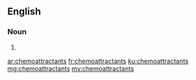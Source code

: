 ==English==

===Noun===
{{head|en|noun plural form}}

# {{plural of|chemoattractant|lang=en}}

[[ar:chemoattractants]]
[[fr:chemoattractants]]
[[ku:chemoattractants]]
[[mg:chemoattractants]]
[[my:chemoattractants]]